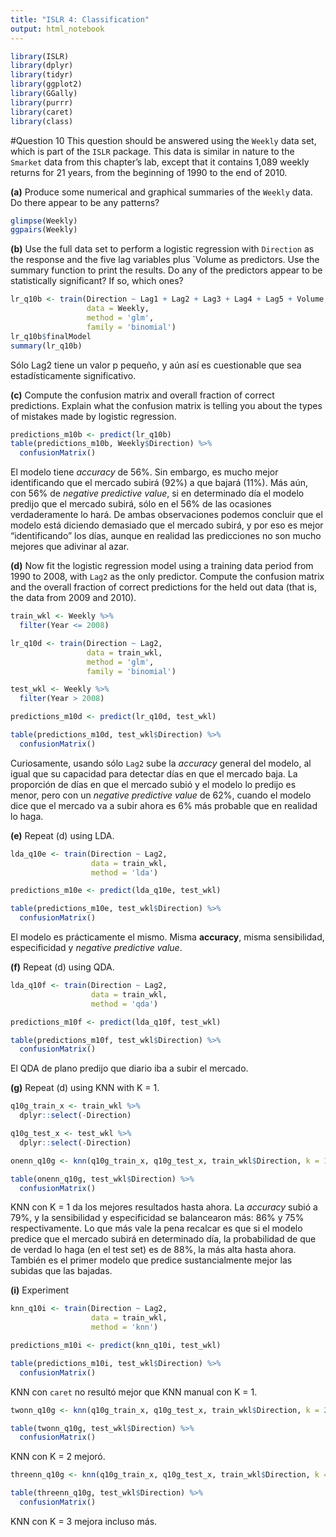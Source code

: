 ```yaml
---
title: "ISLR 4: Classification"
output: html_notebook
---
```

```r
library(ISLR)
library(dplyr)
library(tidyr)
library(ggplot2)
library(GGally)
library(purrr)
library(caret)
library(class)
```

#Question 10
This question should be answered using the `Weekly` data set, which is part of the `ISLR` package. This data is 
similar in nature to the `Smarket` data from this chapter’s lab, except that it contains 1,089 weekly returns for 
21 years, from the beginning of 1990 to the end of 2010.

**(a)** Produce some numerical and graphical summaries of the `Weekly` data. Do there appear to be any patterns?
```r
glimpse(Weekly)
ggpairs(Weekly)
```

**(b)** Use the full data set to perform a logistic regression with `Direction` as the response and the five lag
variables plus `Volume as predictors. Use the summary function to print the results. Do any of the predictors 
appear to be statistically significant? If so, which ones?
```r
lr_q10b <- train(Direction ~ Lag1 + Lag2 + Lag3 + Lag4 + Lag5 + Volume,
                 data = Weekly,
                 method = 'glm',
                 family = 'binomial')
lr_q10b$finalModel
summary(lr_q10b)
```
Sólo Lag2 tiene un valor p pequeño, y aún así es cuestionable que sea estadísticamente significativo.

**(c)** Compute the confusion matrix and overall fraction of correct predictions. Explain what the confusion matrix 
is telling you about the types of mistakes made by logistic regression.
```r
predictions_m10b <- predict(lr_q10b)
table(predictions_m10b, Weekly$Direction) %>%
  confusionMatrix()
```
El modelo tiene *accuracy* de 56%. Sin embargo, es mucho mejor identificando que el mercado subirá (92%) 
a que bajará (11%). Más aún, con 56% de *negative predictive value*, si en determinado día el modelo predijo
que el mercado subirá, sólo en el 56% de las ocasiones verdaderamente lo hará. 
De ambas observaciones podemos concluir que el modelo está diciendo demasiado que el mercado subirá, y por eso
es mejor "identificando" los días, aunque en realidad las predicciones no son mucho mejores que adivinar al azar.

**(d)** Now fit the logistic regression model using a training data period from 1990 to 2008, with `Lag2` as the 
only predictor. Compute the confusion matrix and the overall fraction of correct predictions for the held out data 
(that is, the data from 2009 and 2010).
```r
train_wkl <- Weekly %>%
  filter(Year <= 2008)

lr_q10d <- train(Direction ~ Lag2, 
                 data = train_wkl,
                 method = 'glm',
                 family = 'binomial')

test_wkl <- Weekly %>%
  filter(Year > 2008)

predictions_m10d <- predict(lr_q10d, test_wkl)

table(predictions_m10d, test_wkl$Direction) %>%
  confusionMatrix()
```
Curiosamente, usando sólo `Lag2` sube la *accuracy* general del modelo, al igual que su capacidad para detectar
días en que el mercado baja. La proporción de días en que el mercado subió y el modelo lo predijo es menor, pero
con un *negative predictive value* de 62%, cuando el modelo dice que el mercado va a subir ahora es 6% más probable
que en realidad lo haga.

**(e)** Repeat (d) using LDA.
```r
lda_q10e <- train(Direction ~ Lag2, 
                  data = train_wkl, 
                  method = 'lda')

predictions_m10e <- predict(lda_q10e, test_wkl)

table(predictions_m10e, test_wkl$Direction) %>%
  confusionMatrix()
```
El modelo es prácticamente el mismo. Misma **accuracy**, misma sensibilidad, especificidad y *negative predictive * 
*value*.

**(f)** Repeat (d) using QDA.
```r
lda_q10f <- train(Direction ~ Lag2, 
                  data = train_wkl, 
                  method = 'qda')

predictions_m10f <- predict(lda_q10f, test_wkl)

table(predictions_m10f, test_wkl$Direction) %>%
  confusionMatrix()
```
El QDA de plano predijo que diario iba a subir el mercado. 

**(g)** Repeat (d) using KNN with K = 1.
```r
q10g_train_x <- train_wkl %>%
  dplyr::select(-Direction)

q10g_test_x <- test_wkl %>%
  dplyr::select(-Direction)

onenn_q10g <- knn(q10g_train_x, q10g_test_x, train_wkl$Direction, k = 1)

table(onenn_q10g, test_wkl$Direction) %>%
  confusionMatrix()
```
KNN con K = 1 da los mejores resultados hasta ahora. La *accuracy* subió a 79%, y la sensibilidad y especificidad
se balancearon más: 86% y 75% respectivamente. Lo que más vale la pena recalcar es que si el modelo predice que el
mercado subirá en determinado día, la probabilidad de que de verdad lo haga (en el test set) es de 88%, la más
alta hasta ahora. También es el primer modelo que predice sustancialmente mejor las subidas que las bajadas.

**(i)** Experiment
```r
knn_q10i <- train(Direction ~ Lag2, 
                  data = train_wkl,
                  method = 'knn')

predictions_m10i <- predict(knn_q10i, test_wkl)

table(predictions_m10i, test_wkl$Direction) %>%
  confusionMatrix()
```
KNN con `caret` no resultó mejor que KNN manual con K = 1.

```r
twonn_q10g <- knn(q10g_train_x, q10g_test_x, train_wkl$Direction, k = 2)

table(twonn_q10g, test_wkl$Direction) %>%
  confusionMatrix()
```
KNN con K = 2 mejoró.

```r
threenn_q10g <- knn(q10g_train_x, q10g_test_x, train_wkl$Direction, k = 3)

table(threenn_q10g, test_wkl$Direction) %>%
  confusionMatrix()
```

KNN con K = 3 mejora incluso más.